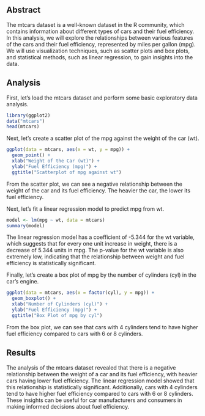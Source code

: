 
## Abstract
The mtcars dataset is a well-known dataset in the R community, which contains information about different types of cars and their fuel efficiency. In this analysis, we will explore the relationships between various features of the cars and their fuel efficiency, represented by miles per gallon (mpg). We will use visualization techniques, such as scatter plots and box plots, and statistical methods, such as linear regression, to gain insights into the data.

## Analysis

First, let's load the mtcars dataset and perform some basic exploratory data analysis.

```r
library(ggplot2)
data("mtcars")
head(mtcars)
```

Next, let's create a scatter plot of the mpg against the weight of the car (wt).

```r
ggplot(data = mtcars, aes(x = wt, y = mpg)) + 
  geom_point() + 
  xlab("Weight of the Car (wt)") + 
  ylab("Fuel Efficiency (mpg)") + 
  ggtitle("Scatterplot of mpg against wt")
```

From the scatter plot, we can see a negative relationship between the weight of the car and its fuel efficiency. The heavier the car, the lower its fuel efficiency.

Next, let's fit a linear regression model to predict mpg from wt.

```r
model <- lm(mpg ~ wt, data = mtcars)
summary(model)
```

The linear regression model has a coefficient of -5.344 for the wt variable, which suggests that for every one unit increase in weight, there is a decrease of 5.344 units in mpg. The p-value for the wt variable is also extremely low, indicating that the relationship between weight and fuel efficiency is statistically significant.

Finally, let's create a box plot of mpg by the number of cylinders (cyl) in the car's engine.

```r
ggplot(data = mtcars, aes(x = factor(cyl), y = mpg)) + 
  geom_boxplot() + 
  xlab("Number of Cylinders (cyl)") + 
  ylab("Fuel Efficiency (mpg)") + 
  ggtitle("Box Plot of mpg by cyl")
```

From the box plot, we can see that cars with 4 cylinders tend to have higher fuel efficiency compared to cars with 6 or 8 cylinders.

## Results

The analysis of the mtcars dataset revealed that there is a negative relationship between the weight of a car and its fuel efficiency, with heavier cars having lower fuel efficiency. The linear regression model showed that this relationship is statistically significant. Additionally, cars with 4 cylinders tend to have higher fuel efficiency compared to cars with 6 or 8 cylinders. These insights can be useful for car manufacturers and consumers in making informed decisions about fuel efficiency.
